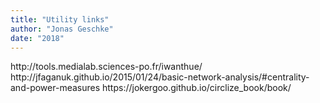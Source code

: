 ```yaml
---
title: "Utility links"
author: "Jonas Geschke"
date: "2018"
---
```


http://tools.medialab.sciences-po.fr/iwanthue/
http://jfaganuk.github.io/2015/01/24/basic-network-analysis/#centrality-and-power-measures
https://jokergoo.github.io/circlize_book/book/